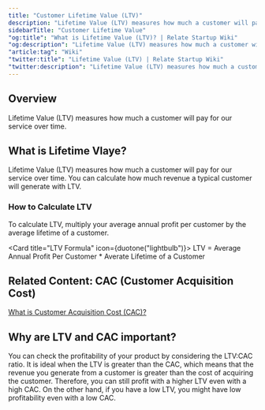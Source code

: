 ```yaml
---
title: "Customer Lifetime Value (LTV)"
description: "Lifetime Value (LTV) measures how much a customer will pay for our service over time."
sidebarTitle: "Customer Lifetime Value"
"og:title": "What is Lifetime Value (LTV)? | Relate Startup Wiki"
"og:description": "Lifetime Value (LTV) measures how much a customer will pay for our service over time."
"article:tag": "Wiki"
"twitter:title": "Lifetime Value (LTV) | Relate Startup Wiki"
"twitter:description": "Lifetime Value (LTV) measures how much a customer will pay for our service over time."
---
```


## Overview
Lifetime Value (LTV) measures how much a customer will pay for our service over time.

## What is Lifetime Vlaye?
Lifetime Value (LTV) measures how much a customer will pay for our service over time. You can calculate how much revenue a typical customer will generate with LTV. 

### How to Calculate LTV
To calculate LTV, multiply your average annual profit per customer by the average lifetime of a customer.

<Card title="LTV Formula" icon={duotone("lightbulb")}>
  LTV  = Average Annual Profit Per Customer * Averate Lifetime of a Customer
</Card>

## Related Content: CAC (Customer Acquisition Cost)

<Tip>[What is Customer Acquisition Cost (CAC)?](https://relate.so/docs/wiki/cac/)</Tip>

## Why are LTV and CAC important?
You can check the profitability of your product by considering the LTV:CAC ratio. 
It is ideal when the LTV is greater than the CAC, which means that the revenue you generate from a customer is greater than the cost of acquiring the customer. Therefore, you can still profit with a higher LTV even with a high CAC. On the other hand, if you have a low LTV, you might have low profitability even with a low CAC. 